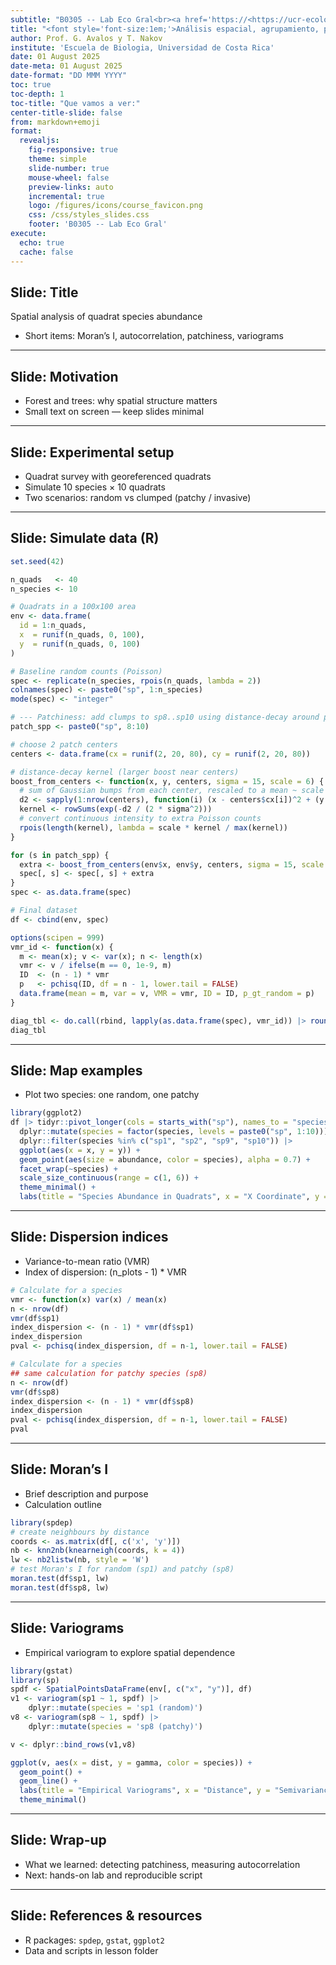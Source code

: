 ```yaml
---
subtitle: "B0305 -- Lab Eco Gral<br><a href='https://<https://ucr-ecologia.github.io/B0305-lab-eco-gral/>' target='_blank'>https://ucr-ecologia.github.io/B0305-lab-eco-gral/</a>"
title: "<font style='font-size:1em;'>Análisis espacial, agrupamiento, parcheo</font>"
author: Prof. G. Avalos y T. Nakov
institute: 'Escuela de Biologia, Universidad de Costa Rica'
date: 01 August 2025
date-meta: 01 August 2025
date-format: "DD MMM YYYY"
toc: true
toc-depth: 1
toc-title: "Que vamos a ver:"
center-title-slide: false
from: markdown+emoji
format:
  revealjs: 
    fig-responsive: true
    theme: simple
    slide-number: true
    mouse-wheel: false
    preview-links: auto
    incremental: true
    logo: /figures/icons/course_favicon.png
    css: /css/styles_slides.css
    footer: 'B0305 -- Lab Eco Gral'
execute:
  echo: true
  cache: false
---
```


## Slide: Title

Spatial analysis of quadrat species abundance

- Short items: Moran's I, autocorrelation, patchiness, variograms

---

## Slide: Motivation

- Forest and trees: why spatial structure matters
- Small text on screen — keep slides minimal

---

## Slide: Experimental setup

- Quadrat survey with georeferenced quadrats
- Simulate 10 species × 10 quadrats
- Two scenarios: random vs clumped (patchy / invasive)

---

## Slide: Simulate data (R)

```r
set.seed(42)

n_quads   <- 40
n_species <- 10

# Quadrats in a 100x100 area
env <- data.frame(
  id = 1:n_quads,
  x  = runif(n_quads, 0, 100),
  y  = runif(n_quads, 0, 100)
)

# Baseline random counts (Poisson)
spec <- replicate(n_species, rpois(n_quads, lambda = 2))
colnames(spec) <- paste0("sp", 1:n_species)
mode(spec) <- "integer"

# --- Patchiness: add clumps to sp8..sp10 using distance-decay around patch centers
patch_spp <- paste0("sp", 8:10)

# choose 2 patch centers
centers <- data.frame(cx = runif(2, 20, 80), cy = runif(2, 20, 80))

# distance-decay kernel (larger boost near centers)
boost_from_centers <- function(x, y, centers, sigma = 15, scale = 6) {
  # sum of Gaussian bumps from each center, rescaled to a mean ~ scale
  d2 <- sapply(1:nrow(centers), function(i) (x - centers$cx[i])^2 + (y - centers$cy[i])^2)
  kernel <- rowSums(exp(-d2 / (2 * sigma^2)))
  # convert continuous intensity to extra Poisson counts
  rpois(length(kernel), lambda = scale * kernel / max(kernel))
}

for (s in patch_spp) {
  extra <- boost_from_centers(env$x, env$y, centers, sigma = 15, scale = 6)
  spec[, s] <- spec[, s] + extra
}
spec <- as.data.frame(spec)

# Final dataset
df <- cbind(env, spec)

```

```r
options(scipen = 999)
vmr_id <- function(x) {
  m <- mean(x); v <- var(x); n <- length(x)
  vmr <- v / ifelse(m == 0, 1e-9, m)
  ID  <- (n - 1) * vmr
  p   <- pchisq(ID, df = n - 1, lower.tail = FALSE)  
  data.frame(mean = m, var = v, VMR = vmr, ID = ID, p_gt_random = p)
}

diag_tbl <- do.call(rbind, lapply(as.data.frame(spec), vmr_id)) |> round(4)
diag_tbl

```

---

## Slide: Map examples

- Plot two species: one random, one patchy

```r
library(ggplot2)
df |> tidyr::pivot_longer(cols = starts_with("sp"), names_to = "species", values_to = "abundance") |>
  dplyr::mutate(species = factor(species, levels = paste0("sp", 1:10))) |>
  dplyr::filter(species %in% c("sp1", "sp2", "sp9", "sp10")) |>
  ggplot(aes(x = x, y = y)) +
  geom_point(aes(size = abundance, color = species), alpha = 0.7) +
  facet_wrap(~species) +
  scale_size_continuous(range = c(1, 6)) +
  theme_minimal() +
  labs(title = "Species Abundance in Quadrats", x = "X Coordinate", y = "Y Coordinate")
```

---

## Slide: Dispersion indices

- Variance-to-mean ratio (VMR)
- Index of dispersion: (n_plots - 1) * VMR

```r
# Calculate for a species
vmr <- function(x) var(x) / mean(x)
n <- nrow(df)
vmr(df$sp1)
index_dispersion <- (n - 1) * vmr(df$sp1)
index_dispersion
pval <- pchisq(index_dispersion, df = n-1, lower.tail = FALSE)
```

```r
# Calculate for a species
## same calculation for patchy species (sp8)
n <- nrow(df)
vmr(df$sp8)
index_dispersion <- (n - 1) * vmr(df$sp8)
index_dispersion
pval <- pchisq(index_dispersion, df = n-1, lower.tail = FALSE)
pval
```


---

## Slide: Moran's I

- Brief description and purpose
- Calculation outline

```r
library(spdep)
# create neighbours by distance
coords <- as.matrix(df[, c('x', 'y')])
nb <- knn2nb(knearneigh(coords, k = 4))
lw <- nb2listw(nb, style = 'W')
# test Moran's I for random (sp1) and patchy (sp8)
moran.test(df$sp1, lw)
moran.test(df$sp8, lw)
```

---

## Slide: Variograms

- Empirical variogram to explore spatial dependence

```r
library(gstat)
library(sp)
spdf <- SpatialPointsDataFrame(env[, c("x", "y")], df)
v1 <- variogram(sp1 ~ 1, spdf) |> 
    dplyr::mutate(species = 'sp1 (random)')
v8 <- variogram(sp8 ~ 1, spdf) |> 
    dplyr::mutate(species = 'sp8 (patchy)')

v <- dplyr::bind_rows(v1,v8)

ggplot(v, aes(x = dist, y = gamma, color = species)) +
  geom_point() +
  geom_line() +
  labs(title = "Empirical Variograms", x = "Distance", y = "Semivariance") +
  theme_minimal()

```

---

## Slide: Wrap-up

- What we learned: detecting patchiness, measuring autocorrelation
- Next: hands-on lab and reproducible script

---

## Slide: References & resources

- R packages: `spdep`, `gstat`, `ggplot2`
- Data and scripts in lesson folder
